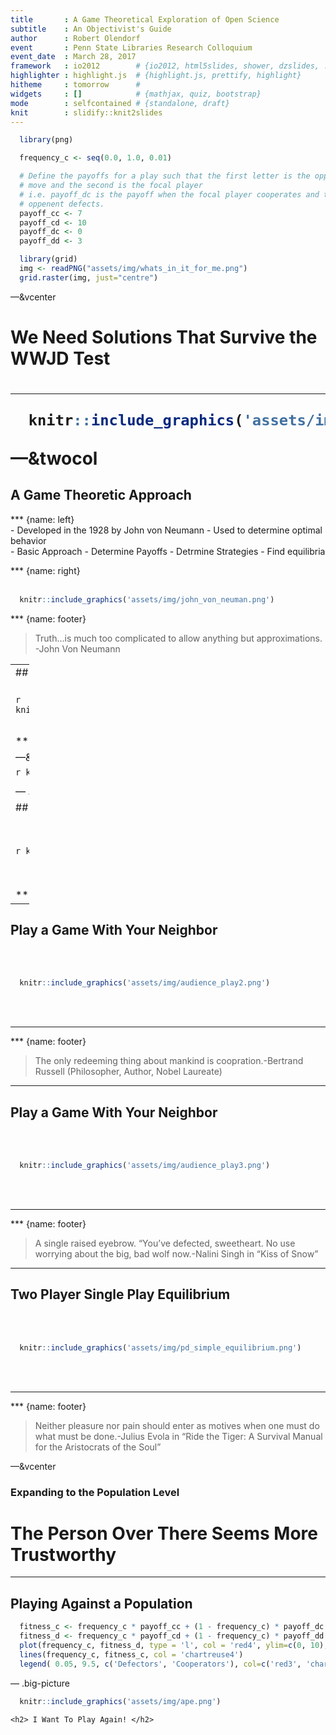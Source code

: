 ```yaml
---
title       : A Game Theoretical Exploration of Open Science
subtitle    : An Objectivist's Guide
author      : Robert Olendorf
event       : Penn State Libraries Research Colloquium
event_date  : March 28, 2017
framework   : io2012        # {io2012, html5slides, shower, dzslides, ...}
highlighter : highlight.js  # {highlight.js, prettify, highlight}
hitheme     : tomorrow      # 
widgets     : []            # {mathjax, quiz, bootstrap}
mode        : selfcontained # {standalone, draft}
knit        : slidify::knit2slides
---
```


```r
  library(png) 
```

```r
  frequency_c <- seq(0.0, 1.0, 0.01)

  # Define the payoffs for a play such that the first letter is the opponent's
  # move and the second is the focal player
  # i.e. payoff_dc is the payoff when the focal player cooperates and the 
  # oppenent defects.
  payoff_cc <- 7
  payoff_cd <- 10
  payoff_dc <- 0
  payoff_dd <- 3
```


```r

   
  library(grid)
  img <- readPNG("assets/img/whats_in_it_for_me.png")
  grid.raster(img, just="centre")

```

---&vcenter

<h1 class='jumbo'>We Need Solutions That Survive the <span class='warning'>WWJD</span> Test<h1>

---


```r
  knitr::include_graphics('assets/img/ayn_rand.png')
```

---&twocol

## A Game Theoretic Approach

*** {name: left}
<br/>
 - Developed in the 1928 by John von Neumann
 - Used to determine optimal behavior
 <br/>
 - Basic Approach
   - Determine Payoffs
   - Detrmine Strategies
   - Find equilibria

*** {name: right}
<br/>
<br/>
```r
  knitr::include_graphics('assets/img/john_von_neuman.png')
```

*** {name: footer}
<blockquote>Truth...is much too complicated to allow anything but approximations. <br/><span class="author">-John Von Neumann</span></blockquote>

---
## Prisoners' Dilemma
<br/>
<br/>

```r
  knitr::include_graphics('assets/img/prisoners_dilemma_first.png')
```

<br/>
<hr/>

*** {name: footer}
<blockquote>Beware of altruism. It is based on self-deception, the root of all evil. <br/><span class="author">-Robert Heinlein in "Time Enough for Love"</span></blockquote>

---&twocol

```r
  knitr::include_graphics('assets/img/cost_benefits.png')
```

<hr/>
<br/>
<h4 class="text-centered">
  <span class="info">Payoff</span> = 
  <span class="success">Benefits</span> - 
  <span class="warning">Cost</span> => Chance of Promotion
</h4>

--- .class

## Play a Game With Your Neighbor

<br/>
<br/>

```r
  knitr::include_graphics('assets/img/audience_play1.png')
```

<br/>
<br/>
<hr/>

*** {name: footer}
<blockquote>Every time you play your hand the way you would if you could see your opponent's cards, you gain, and every time your oppenents play their cards differently from the way they would play them if they could see your cards, you gain.<span class="author">-David Sklansky (3x World Series of Poker Champion, poker theoretician and author)</span></blockquote>

---

## Play a Game With Your Neighbor

<br/>
<br/>

```r
  knitr::include_graphics('assets/img/audience_play2.png')
```

<br/>
<br/>
<hr/>

*** {name: footer}
<blockquote>The only redeeming thing about mankind is coopration.<span class="author">-Bertrand Russell (Philosopher, Author, Nobel Laureate)</span></blockquote>

---

## Play a Game With Your Neighbor

<br/>
<br/>

```r
  knitr::include_graphics('assets/img/audience_play3.png')
```

<br/>
<br/>
<hr/>

*** {name: footer}
<blockquote>A single raised eyebrow. "You've defected, sweetheart. No use worrying about the big, bad wolf now.<span class="author">-Nalini Singh in "Kiss of Snow"</span></blockquote>

---

## Two Player Single Play Equilibrium

<br/>
<br/>

```r
  knitr::include_graphics('assets/img/pd_simple_equilibrium.png')
```

<br/>
<br/>
<hr/>

*** {name: footer}
<blockquote>Neither pleasure nor pain should enter as motives when one must do what must be done.<span class="author">-Julius Evola in "Ride the Tiger: A Survival Manual for the Aristocrats of the Soul"</span></blockquote>

---&vcenter

<h3 class='jumbo'>Expanding to the Population Level</h3>
<h1 class= 'jumbo info'>The Person Over There Seems More Trustworthy</h1>

---

## Playing Against a Population

```r
  fitness_c <- frequency_c * payoff_cc + (1 - frequency_c) * payoff_dc
  fitness_d <- frequency_c * payoff_cd + (1 - frequency_c) * payoff_dd
  plot(frequency_c, fitness_d, type = 'l', col = 'red4', ylim=c(0, 10), xlim=c(0.0, 1.0), xaxs='i', yaxs='i', xlab = 'Frequency of Cooperators', ylab = 'Expected Payoff')
  lines(frequency_c, fitness_c, col = 'chartreuse4')
  legend( 0.05, 9.5, c('Defectors', 'Cooperators'), col=c('red3', 'chartreuse4'), lty=1:2)

```

--- .big-picture
<div class='image ape-pic'>
```r
  knitr::include_graphics('assets/img/ape.png')
```
  <div class="text">
    <h2> I Want To Play Again! </h2>
  </div>
</div>


